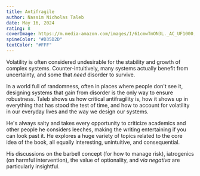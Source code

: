 ```yaml
---
title: Antifragile
author: Nassim Nicholas Taleb
date: May 16, 2024
rating: 8
coverImage: https://m.media-amazon.com/images/I/61cmwTmON3L._AC_UF1000,1000_QL80_.jpg
spineColor: "#D35D2D"
textColor: "#FFF"
---
```


Volatility is often considered undesirable for the stability and growth of complex systems. Counter-intuitively, many systems actually benefit from uncertainty, and some that _need_ disorder to survive.

In a world full of randomness, often in places where people don't see it, designing systems that gain from disorder is the only way to ensure robustness. Taleb shows us how critical antifragility is, how it shows up in everything that has stood the test of time, and how to account for volatility in our everyday lives and the way we design our systems.

He's always salty and takes every opportunity to criticize academics and other people he considers leeches, making the writing entertaining if you can look past it. He explores a huge variety of topics related to the core idea of the book, all equally interesting, unintuitive, and consequential.

His discussions on the barbell concept (for how to manage risk), iatrogenics (on harmful intervention), the value of optionality, and _via negativa_ are particularly insightful.
